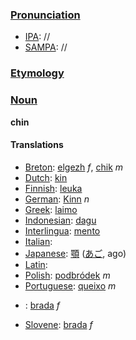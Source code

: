 ===[[Pronunciation]]===
*[[IPA]]: //
*[[SAMPA]]: //
===[[Etymology]]===
===[[Noun]] ===
'''chin'''

====Translations====

*[[Breton]]: [[elgezh]] ''f'', [[chik]] ''m''
*[[Dutch]]: [[kin]]
*[[Finnish]]: [[leuka]]
*[[German]]: [[Kinn]] ''n''
*[[Greek]]: [[laimo]]
*[[Indonesian]]: [[dagu]]
*[[Interlingua]]: [[mento]]
*[[Italian]]: [[]]
*[[Japanese]]: [[顎]] ([[あご]], ago)
*[[Latin]]: [[]]
*[[Polish]]: [[podbródek]] ''m''
*[[Portuguese]]: [[queixo]] ''m''
*{{sk}}: [[brada#Slovak|brada]] ''f''
*[[Slovene]]: [[brada]] ''f''